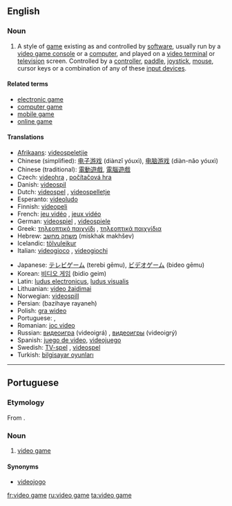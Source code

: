 ==English==

===Noun===
{{wikipedia}}
{{en-noun|sg=[[video]] [[game]]}}

# {{video games}} A style of [[game]] existing as and controlled by [[software]], usually run by a [[video game console]] or a [[computer]], and played on a [[video terminal]] or [[television]] screen.  Controlled by a [[video game controller|controller]], [[paddle]], [[joystick]], [[mouse]], cursor keys or a combination of any of these [[input device]]s.

====Related terms====
* [[electronic game]]
* [[computer game]]
* [[mobile game]]
* [[online game]]

====Translations====
{{top}}
* [[Afrikaans]]: [[videospeletjie]]
* Chinese (simplified): [[电子游戏]] (diànzǐ yóuxì), [[电脑游戏]] (diàn-nǎo yóuxì)
* Chinese (traditional): [[電動遊戲]], [[電腦遊戲]]
* Czech: [[videohra]] {{f}}, [[počítačová hra]] {{f}}
* Danish: [[videospil]]
* Dutch: [[videospel]] {{n}}, [[videospelletje]] {{n}}
* Esperanto: [[videoludo]]
* Finnish: [[videopeli]]
* French: [[jeu vidéo]] {{m}}, [[jeux vidéo]] {{p}}
* German: [[videospiel]] {{n}}, [[videospiele]] {{p}}
* Greek: [[τηλεοπτικό παιχνίδι]] {{n}}, [[τηλεοπτικά παιχνίδια]] {{p}}
* Hebrew: [[משחק מחשב]] (miskhak makhšev)
* Icelandic: [[tölvuleikur]] {{m}}
* Italian: [[videogioco]] {{s}}, [[videogiochi]] {{p}}
{{mid}}
* Japanese: [[テレビゲーム]] (terebi gēmu), [[ビデオゲーム]] (bideo gēmu)
* Korean: [[비디오 게임]] (bidio geim)
* Latin: [[ludus electronicus]], [[ludus visualis]]
* Lithuanian: [[video žaidimai]]
* Norwegian: [[videospill]]
* Persian: {{fa-Arab|[[بازیهای رایانه]]}} (bazihaye rayaneh)
* Polish: [[gra wideo]] {{f}}
* Portuguese: {{t|pt|video game|m}}, {{t|pt|videojogo|m}}
* Romanian: [[joc video]] {{n}}
* Russian: [[видеоигра]] (videoigrá) {{f}}, [[видеоигры]] (videoigrý) {{p}}
* Spanish: [[juego de video]], [[videojuego]]
* Swedish: [[TV-spel]] {{n}}, [[videospel]] {{n}}
* Turkish: [[bilgisayar oyunları]]
{{bottom}}

----

==Portuguese==

===Etymology===
From {{etyl|en|pt}} {{term|video game|lang=en}}.

===Noun===
{{pt-noun-m}}

# {{Brazil|video games}} [[video game]]

====Synonyms====
* [[videojogo]]

[[fr:video game]]
[[ru:video game]]
[[ta:video game]]